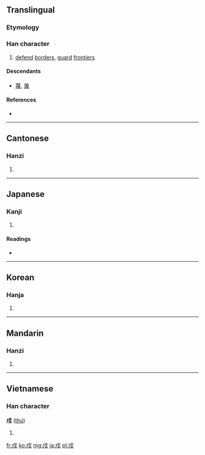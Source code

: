 {{also|戊|戌}}
==Translingual==

===Etymology===
{{Han compound|人|戈|t2=spear|ls=psc}}

===Han character===
{{Han char|rn=62|rad=戈|as=02|sn=6|four=5320<sub>0</sub>|canj=戈竹戈 (IHI)}}

# [[defend]] [[border]]s, [[guard]] [[frontier]]s

====Descendants====
* [[蔑]], [[幾]]

====References====
* {{Han ref|kx=0411.060|dkj=11537|dj=0752.100|hdz=21398.030|uh=620D|ud=25101|bh=A6A7|bd=42663}}

----

==Cantonese==

===Hanzi===
{{yue-hanzi|jyut=|y=[[syu3]]}}

# {{defn|lang=yue|sort=戈02}}

----

==Japanese==

===Kanji===
{{ja-kanji|grade=|rs=戈02}}

# {{defn|lang=ja|sort=戈02}}

====Readings====
* {{ja-readings|on=[[じゅ]] (ju), [[しゅ]] (shu)|kun=[[まもる]] (mamoru), [[まもり]] (mamori)}}

----

==Korean==

===Hanja===
{{ko-hanja|hangeul=[[수]]|eumhun=|rv=su|mr=su|y=swu}}

# {{defn|lang=ko|sort=戈02}}

----

==Mandarin==

===Hanzi===
{{cmn-hanzi|pin=[[shù]] ([[shu4]])|wg=[[shu4|shu<sup>4</sup>]]}}

# {{defn|lang=cmn|sort=戈02}}

----

==Vietnamese==

===Han character===
'''戍''' ([[thú]])

# {{defn|lang=vi}}

[[fr:戍]]
[[ko:戍]]
[[mg:戍]]
[[ja:戍]]
[[pl:戍]]